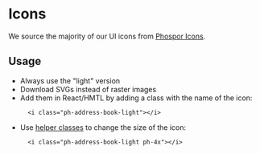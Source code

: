 
<Meta title="Icons" />

# Icons

We source the majority of our UI icons from [Phospor Icons](https://phosphoricons.com/).

<Figma
  title="icons"
  url="file/aYPxlcXliGRONNY4krepDY/Phosphor-Icons-(Community)"
/>

## Usage

- Always use the "light" version
- Download SVGs instead of raster images
- Add them in React/HMTL by adding a class with the name of the icon:
  ```
    <i class="ph-address-book-light"></i>
  ```
- Use [helper classes](https://github.com/phosphor-icons/phosphor-icons) to change the size of the icon:
  ```
    <i class="ph-address-book-light ph-4x"></i>
  ```
